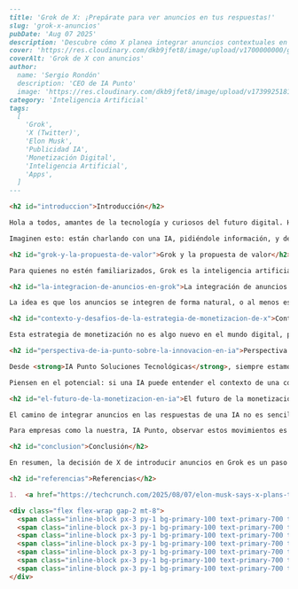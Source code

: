 ```markdown
---
title: 'Grok de X: ¡Prepárate para ver anuncios en tus respuestas!'
slug: 'grok-x-anuncios'
pubDate: 'Aug 07 2025'
description: 'Descubre cómo X planea integrar anuncios contextuales en las respuestas de su IA, Grok, para fortalecer su negocio publicitario y redefinir la monetización de la IA conversacional.'
cover: 'https://res.cloudinary.com/dkb9jfet8/image/upload/v1700000000/grok_anuncios.jpg' 
coverAlt: 'Grok de X con anuncios'
author:
  name: 'Sergio Rondón'
  description: 'CEO de IA Punto'
  image: 'https://res.cloudinary.com/dkb9jfet8/image/upload/v1739925181/sergio_gdcaeh.png'
category: 'Inteligencia Artificial'
tags:
  [
    'Grok',
    'X (Twitter)',
    'Elon Musk',
    'Publicidad IA',
    'Monetización Digital',
    'Inteligencia Artificial',
    'Apps',
  ]
---

<h2 id="introduccion">Introducción</h2>

Hola a todos, amantes de la tecnología y curiosos del futuro digital. Hoy vamos a charlar sobre una noticia que nos llega desde el epicentro de la innovación, algo que <strong>Elon Musk</strong>, la mente maestra detrás de varias de las empresas más influyentes de nuestro tiempo, ha comentado sobre su plataforma X y su inteligencia artificial, Grok.

Imaginen esto: están charlando con una IA, pidiéndole información, y de repente, en medio de su respuesta, ¡aparece un anuncio! Suena a ciencia ficción, ¿verdad? Pues esto es precisamente lo que <strong>X</strong>, la plataforma antes conocida como Twitter, está planeando introducir en las respuestas de su IA conversacional, **Grok**. Esta movida, aunque pueda sonar un poco disruptiva, tiene un objetivo claro y vital para la empresa: fortalecer su negocio publicitario.

<h2 id="grok-y-la-propuesta-de-valor">Grok y la propuesta de valor</h2>

Para quienes no estén familiarizados, Grok es la inteligencia artificial desarrollada por xAI, la compañía de IA de Elon Musk. Se diferencia de otras IA en varios aspectos clave: su <strong>acceso en tiempo real a la información que circula en X</strong> y su personalidad un tanto irreverente y, a veces, sarcástica. Esto la hace única y atractiva para muchos usuarios que buscan algo más que respuestas robóticas. Es como tener un amigo geek y divertido que siempre está al tanto de las últimas noticias.

<h2 id="la-integracion-de-anuncios-en-grok">La integración de anuncios en Grok</h2>

La idea es que los anuncios se integren de forma natural, o al menos eso se espera, dentro de las interacciones con Grok. ¿Cómo se vería esto? Quizás, si preguntas sobre un nuevo modelo de coche eléctrico, Grok podría darte la información y, discretamente, sugerir que eches un vistazo a una promoción de coches eléctricos de una marca específica. O si consultas sobre un destino de viaje, podría enlazar con ofertas de vuelos u hoteles relevantes. Es un enfoque que busca monetizar las interacciones, sin interrumpir bruscamente la experiencia del usuario, al menos en teoría.

<h2 id="contexto-y-desafios-de-la-estrategia-de-monetizacion-de-x">Contexto y desafíos de la estrategia de monetización de X</h2>

Esta estrategia de monetización no es algo nuevo en el mundo digital, pero su aplicación directa en una IA conversacional es un terreno relativamente inexplorado. Sabemos que el negocio publicitario de X ha enfrentado algunos desafíos, y esta es una clara señal de que están buscando nuevas avenidas para generar ingresos y asegurar la sostenibilidad de la plataforma. La salida de figuras clave del equipo publicitario ha puesto aún más presión para innovar en este campo.

<h2 id="perspectiva-de-ia-punto-sobre-la-innovacion-en-ia">Perspectiva de IA Punto sobre la innovación en IA</h2>

Desde <strong>IA Punto Soluciones Tecnológicas</strong>, siempre estamos atentos a estas tendencias. Entendemos que la integración de la inteligencia artificial en la vida diaria de los usuarios y en los modelos de negocio es una realidad ineludible. Lo que hace X con Grok es un ejemplo audaz de cómo las empresas están pensando en el futuro de la monetización. No se trata solo de poner anuncios en cualquier lugar, sino de hacerlo de una manera que sea contextualmente relevante y que, idealmente, añada valor al usuario.

Piensen en el potencial: si una IA puede entender el contexto de una conversación y ofrecer un anuncio que realmente sea útil o interesante para el usuario en ese momento, la publicidad pasaría de ser una molestia a una ayuda. Claro, el reto está en el equilibrio. Nadie quiere sentirse bombardeado por anuncios, pero todos apreciamos una buena recomendación. En IA Punto, nuestra misión es precisamente esa: ayudar a las empresas a implementar soluciones tecnológicas innovadoras, incluyendo la IA, de forma que beneficien tanto a la empresa como a sus clientes. Podemos guiarles en cómo aprovechar el poder de la IA para personalizar la experiencia del usuario, optimizar la toma de decisiones y, sí, incluso explorar nuevas vías de monetización de forma ética y efectiva.

<h2 id="el-futuro-de-la-monetizacion-en-ia">El futuro de la monetización en IA</h2>

El camino de integrar anuncios en las respuestas de una IA no es sencillo. Requiere una IA muy sofisticada que entienda no solo el contenido de la conversación, sino también el sentimiento y la intención del usuario. También implica un gran trabajo en la selección de los anuncios adecuados para que no parezcan intrusivos. Si X logra esto, podría sentar un precedente importante para cómo otras plataformas de IA, y de hecho, cualquier servicio digital, podrían monetizar sus interacciones en el futuro. Es un desafío fascinante y una oportunidad enorme.

Para empresas como la nuestra, IA Punto, observar estos movimientos es crucial. Nos permite anticipar las necesidades de nuestros clientes y desarrollar soluciones que les permitan estar a la vanguardia. Ya sea que busquen mejorar la interacción con sus clientes, automatizar procesos internos o explorar nuevas estrategias de ingresos basadas en IA, estamos aquí para ofrecerles el conocimiento y las herramientas necesarias. Nos entusiasma ver cómo la IA sigue evolucionando y cómo las empresas encuentran maneras creativas de integrarla en sus operaciones diarias.

<h2 id="conclusion">Conclusión</h2>

En resumen, la decisión de X de introducir anuncios en Grok es un paso audaz que busca redefinir la publicidad en el ámbito de la IA conversacional. Será interesante ver cómo lo implementan y cómo reacciona el público. Lo que sí es seguro es que el paisaje de la inteligencia artificial sigue siendo un terreno fértil para la innovación y la experimentación, y desde IA Punto, estamos listos para acompañarles en cada paso de este emocionante viaje.

<h2 id="referencias">Referencias</h2>

1.  <a href="https://techcrunch.com/2025/08/07/elon-musk-says-x-plans-to-introduce-ads-in-groks-responses/" target="_blank" rel="noopener noreferrer">TechCrunch: Elon Musk dice que X planea introducir anuncios en las respuestas de Grok</a>

<div class="flex flex-wrap gap-2 mt-8">
  <span class="inline-block px-3 py-1 bg-primary-100 text-primary-700 text-xs font-semibold rounded-full shadow-sm">Grok</span>
  <span class="inline-block px-3 py-1 bg-primary-100 text-primary-700 text-xs font-semibold rounded-full shadow-sm">X (Twitter)</span>
  <span class="inline-block px-3 py-1 bg-primary-100 text-primary-700 text-xs font-semibold rounded-full shadow-sm">Elon Musk</span>
  <span class="inline-block px-3 py-1 bg-primary-100 text-primary-700 text-xs font-semibold rounded-full shadow-sm">Publicidad IA</span>
  <span class="inline-block px-3 py-1 bg-primary-100 text-primary-700 text-xs font-semibold rounded-full shadow-sm">Monetización Digital</span>
  <span class="inline-block px-3 py-1 bg-primary-100 text-primary-700 text-xs font-semibold rounded-full shadow-sm">Inteligencia Artificial</span>
  <span class="inline-block px-3 py-1 bg-primary-100 text-primary-700 text-xs font-semibold rounded-full shadow-sm">Apps</span>
</div>
```